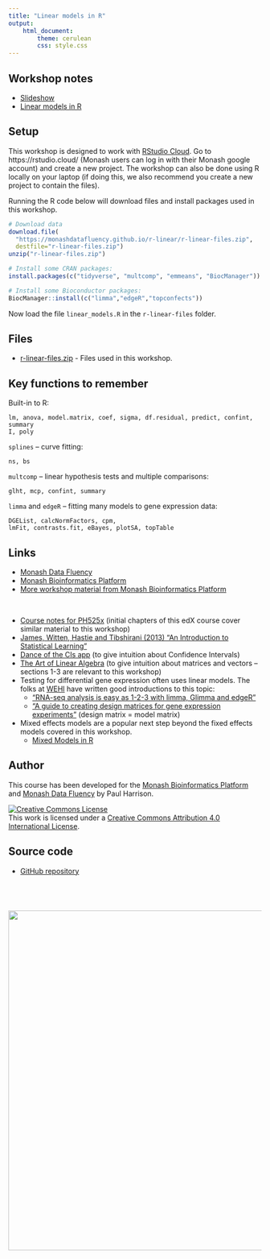 ```yaml
---
title: "Linear models in R"
output: 
    html_document:
        theme: cerulean
        css: style.css
---
```


## Workshop notes

* [Slideshow](slides/linear_thinking.html)
* [Linear models in R](topics/linear_models.html)

## Setup

This workshop is designed to work with [RStudio Cloud](https://rstudio.cloud/). Go to https://rstudio.cloud/ (Monash users can log in with their Monash google account) and create a new project. The workshop can also be done using R locally on your laptop (if doing this, we also recommend you create a new project to contain the files).

Running the R code below will download files and install packages used in this workshop.

```r
# Download data
download.file(
  "https://monashdatafluency.github.io/r-linear/r-linear-files.zip",
  destfile="r-linear-files.zip")
unzip("r-linear-files.zip")

# Install some CRAN packages:
install.packages(c("tidyverse", "multcomp", "emmeans", "BiocManager"))

# Install some Bioconductor packages:
BiocManager::install(c("limma","edgeR","topconfects"))
```

Now load the file `linear_models.R` in the `r-linear-files` folder.

## Files

* [r-linear-files.zip](r-linear-files.zip) - Files used in this workshop.

## Key functions to remember

Built-in to R: 

    lm, anova, model.matrix, coef, sigma, df.residual, predict, confint, summary
    I, poly

`splines` -- curve fitting:

    ns, bs

`multcomp` -- linear hypothesis tests and multiple comparisons: 

    glht, mcp, confint, summary

`limma` and `edgeR` -- fitting many models to gene expression data: 

    DGEList, calcNormFactors, cpm,
    lmFit, contrasts.fit, eBayes, plotSA, topTable

## Links
* [Monash Data Fluency](https://www.monash.edu/data-fluency)
* [Monash Bioinformatics Platform](https://www.monash.edu/researchinfrastructure/bioinformatics)
* [More workshop material from Monash Bioinformatics Platform](https://www.monash.edu/researchinfrastructure/bioinformatics/training)

<br>

* [Course notes for PH525x](http://genomicsclass.github.io/book/) (initial chapters of this edX course cover similar material to this workshop)
* [James, Witten, Hastie and Tibshirani (2013) "An Introduction to Statistical Learning"](https://www.statlearning.com/)
* [Dance of the CIs app](http://logarithmic.net/2017/dance/) (to give intuition about Confidence Intervals)
* [The Art of Linear Algebra](https://github.com/kenjihiranabe/The-Art-of-Linear-Algebra/blob/main/The-Art-of-Linear-Algebra.pdf) (to give intuition about matrices and vectors -- sections 1-3 are relevant to this workshop)
* Testing for differential gene expression often uses linear models. The folks at [WEHI](https://www.wehi.edu.au/research/research-fields/bioinformatics) have written good introductions to this topic:
    * ["RNA-seq analysis is easy as 1-2-3 with limma, Glimma and edgeR"](https://bioconductor.org/packages/release/workflows/vignettes/RNAseq123/inst/doc/limmaWorkflow.html)
    * ["A guide to creating design matrices for gene expression experiments"](https://bioconductor.org/packages/release/workflows/vignettes/RNAseq123/inst/doc/designmatrices.html) (design matrix = model matrix)
* Mixed effects models are a popular next step beyond the fixed effects models covered in this workshop.
    * [Mixed Models in R](https://m-clark.github.io/mixed-models-with-R/)


## Author

This course has been developed for the [Monash Bioinformatics Platform](https://www.monash.edu/researchinfrastructure/bioinformatics) and [Monash Data Fluency](https://www.monash.edu/data-fluency) by Paul Harrison.

<a rel="license" href="http://creativecommons.org/licenses/by/4.0/"><img alt="Creative Commons License" style="border-width:0" src="figures/CC-BY.png" /></a><br />This work is licensed under a <a rel="license" href="http://creativecommons.org/licenses/by/4.0/">Creative Commons Attribution 4.0 International License</a>.

## Source code

* [GitHub repository](https://github.com/MonashDataFluency/r-linear)

<p style="margin-top: 5em; text-align: right">
<a href="https://www.monash.edu/researchinfrastructure/bioinformatics"><img src="figures/MBP-banner.png" width="675"></a>
</p>
